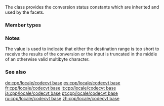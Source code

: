 {{cpp/title | codecvt_base}}
{{cpp/locale/navbar}}
{{dcl begin}}
{{dcl header | locale}}
{{dcl | 1=
class codecvt_base;
}}
{{dcl end}}

The class {{lc|std::codecvt_base}} provides the conversion status constants which are inherited and used by the {{lc|std::codecvt}} facets.

===Member types===
{{dsc begin}}
{{dsc hitem | Member type | Definition}}
{{dsc | {{c|enum result { ok, partial, error, noconv };}} | Unscoped enumeration type}}
{{dsc end}}

{{dsc begin}}
{{dsc hitem | Value | Explanation}}
{{dsc | {{tt|ok}}      | conversion was completed with no error}}
{{dsc | {{tt|partial}} | not all source characters were converted}}
{{dsc | {{tt|error}}   | encountered an invalid character}}
{{dsc | {{tt|noconv}}  | no conversion required, input and output types are the same}}
{{dsc end}}

===Notes===
The value {{lc|std::codecvt_base::partial}} is used to indicate that either the destination range is too short to receive the results of the conversion or the input is truncated in the middle of an otherwise valid multibyte character.

===See also===
{{dsc begin}}
{{dsc inc | cpp/locale/dsc codecvt}}
{{dsc end}}

[[de:cpp/locale/codecvt base]]
[[es:cpp/locale/codecvt base]]
[[fr:cpp/locale/codecvt base]]
[[it:cpp/locale/codecvt base]]
[[ja:cpp/locale/codecvt base]]
[[pt:cpp/locale/codecvt base]]
[[ru:cpp/locale/codecvt base]]
[[zh:cpp/locale/codecvt base]]